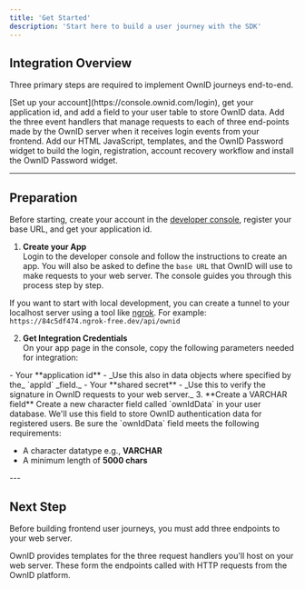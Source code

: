 ```yaml
---
title: 'Get Started'
description: 'Start here to build a user journey with the SDK'
---
```


## Integration Overview

Three primary steps are required to implement OwnID journeys end-to-end. 

<Steps>
  <Step title="Preparation">
  [Set up your account](https://console.ownid.com/login), get your application id, and add a field to your user table to store OwnID data.      
  </Step>
  <Step title="Backend - Add Three Endpoints">
  Add the three event handlers that manage requests to each of three end-points made by the OwnID server when it receives login events from your frontend.
  </Step>
  <Step title="Frontend - Create User Journeys">
  Add our HTML JavaScript, templates, and the OwnID Password widget to build the login, registration, account recovery  workflow and install the OwnID Password widget.
  </Step> 
</Steps>

---

## Preparation

Before starting, create your account in the [developer console](https://console.ownid.com/login), register your base URL, and get your application id.

1. **Create your App**    
Login to the developer console and follow the instructions to create an app. You will also be asked to define the `base URL` that OwnID will use to make requests to your web server.  The console guides you through this process step by step.

<Info> If you want to start with local development, you can create a tunnel to your localhost server using a tool like [ngrok](https://ngrok.com/download). For example: `https://84c5df474.ngrok-free.dev/api/ownid` </Info>

2. **Get Integration Credentials**    
On your app page in the console, copy the following parameters needed for integration:

<Info>
- Your **application id** - _Use this also in data objects where specified by the_ `appId` _field._
- Your **shared secret** - _Use this to verify the signature in OwnID requests to your web server._
</Info>
3. **Create a VARCHAR field**    
Create a new character field called `ownIdData` in your user database. We'll use this field to store OwnID authentication data for registered users. 

<Info>
Be sure the `ownIdData` field meets the following requirements:

- A character datatype e.g., **VARCHAR**
- A minimum length of **5000 chars**
</Info>
---

## Next Step

Before building frontend user journeys, you must add three endpoints to your web server. 

<Card title="Add Request Handlers" icon="screwdriver-wrench" href="/building-blocks/build-server-endpoints">
OwnID provides templates for the three request handlers you'll host on your web server. These form the endpoints called with HTTP requests from the OwnID platform.      

</Card>


